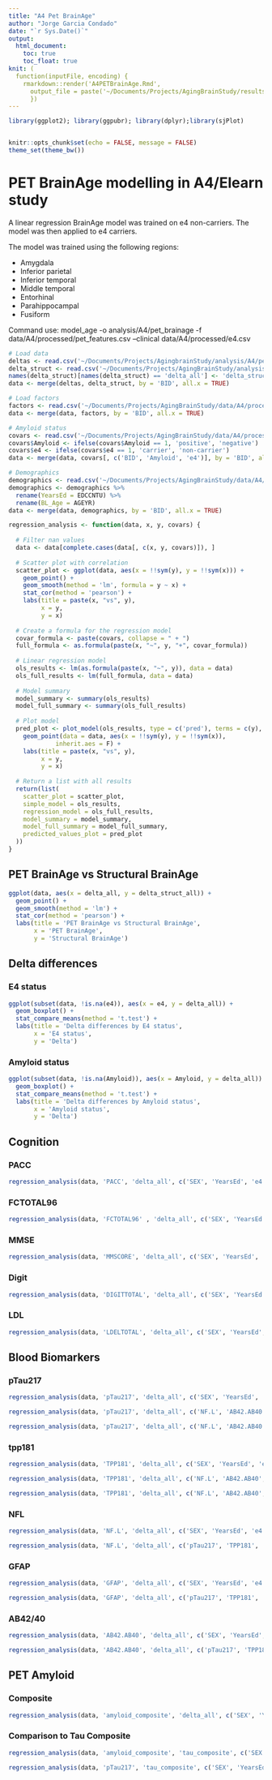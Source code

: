 ```yaml
---
title: "A4 Pet BrainAge"
author: "Jorge Garcia Condado"
date: "`r Sys.Date()`"
output: 
  html_document:
    toc: true
    toc_float: true
knit: (
  function(inputFile, encoding) { 
    rmarkdown::render('A4PETBrainAge.Rmd',
      output_file = paste('~/Documents/Projects/AgingBrainStudy/results/PETA4BrainAge', '.html', sep=''))
      })
---
```


```r
library(ggplot2); library(ggpubr); library(dplyr);library(sjPlot)


knitr::opts_chunk$set(echo = FALSE, message = FALSE)
theme_set(theme_bw())
```

# PET BrainAge modelling in A4/Elearn study

A linear regression BrainAge model was trained on e4 non-carriers. The model was then applied to e4 carriers.

The model was trained using the following regions:

-   Amygdala 
-   Inferior parietal
-   Inferior temporal
-   Middle temporal
-   Entorhinal
-   Parahippocampal
-   Fusiform

Command use: model_age -o analysis/A4/pet_brainage -f data/A4/processed/pet_features.csv --clinical data/A4/processed/e4.csv

```r

# Load data
deltas <- read.csv('~/Documents/Projects/AgingbrainStudy/analysis/A4/pet_brainage/ageml/model_age/predicted_age.csv')
delta_struct <- read.csv('~/Documents/Projects/AgingBrainStudy/analysis/A4/structural_brainage/ageml/model_age/predicted_age_sex.csv')
names(delta_struct)[names(delta_struct) == 'delta_all'] <- 'delta_struct_all'
data <- merge(deltas, delta_struct, by = 'BID', all.x = TRUE)

# Load factors
factors <- read.csv('~/Documents/Projects/AgingBrainStudy/data/A4/processed/factors.csv', na.strings = c("", " ", "NaN", "NA", NA))
data <- merge(data, factors, by = 'BID', all.x = TRUE)

# Amyloid status
covars <- read.csv('~/Documents/Projects/AgingBrainStudy/data/A4/processed/covariates.csv', na.strings = c("", " ", "NaN", "NA", NA))
covars$Amyloid <- ifelse(covars$Amyloid == 1, 'positive', 'negative')
covars$e4 <- ifelse(covars$e4 == 1, 'carrier', 'non-carrier')
data <- merge(data, covars[, c('BID', 'Amyloid', 'e4')], by = 'BID', all.x = TRUE)

# Demographics
demographics <- read.csv('~/Documents/Projects/AgingBrainStudy/data/A4/raw/SUBJINFO.csv', na.strings = c("", " ", "NaN", "NA", NA))
demographics <- demographics %>%
  rename(YearsEd = EDCCNTU) %>%
  rename(BL_Age = AGEYR)
data <- merge(data, demographics, by = 'BID', all.x = TRUE)

```

```r
regression_analysis <- function(data, x, y, covars) {
  
  # Filter nan values
  data <- data[complete.cases(data[, c(x, y, covars)]), ]
  
  # Scatter plot with correlation
  scatter_plot <- ggplot(data, aes(x = !!sym(y), y = !!sym(x))) +
    geom_point() +
    geom_smooth(method = 'lm', formula = y ~ x) +
    stat_cor(method = 'pearson') +
    labs(title = paste(x, "vs", y),
         x = y,
         y = x)
    
  # Create a formula for the regression model
  covar_formula <- paste(covars, collapse = " + ")
  full_formula <- as.formula(paste(x, "~", y, "+", covar_formula))
  
  # Linear regression model
  ols_results <- lm(as.formula(paste(x, "~", y)), data = data)
  ols_full_results <- lm(full_formula, data = data)
  
  # Model summary
  model_summary <- summary(ols_results)
  model_full_summary <- summary(ols_full_results)
  
  # Plot model
  pred_plot <- plot_model(ols_results, type = c('pred'), terms = c(y), show.values = TRUE) +
    geom_point(data = data, aes(x = !!sym(y), y = !!sym(x)), 
             inherit.aes = F) + 
    labs(title = paste(x, "vs", y),
         x = y,
         y = x)
  
  # Return a list with all results
  return(list(
    scatter_plot = scatter_plot,
    simple_model = ols_results,
    regression_model = ols_full_results,
    model_summary = model_summary,
    model_full_summary = model_full_summary,
    predicted_values_plot = pred_plot
  ))
}
```

## PET BrainAge vs Structural BrainAge

```r
ggplot(data, aes(x = delta_all, y = delta_struct_all)) +
  geom_point() +
  geom_smooth(method = 'lm') +
  stat_cor(method = 'pearson') +
  labs(title = 'PET BrainAge vs Structural BrainAge',
       x = 'PET BrainAge',
       y = 'Structural BrainAge')
```

## Delta differences {.tabset}

### E4 status
```r
ggplot(subset(data, !is.na(e4)), aes(x = e4, y = delta_all)) +
  geom_boxplot() +
  stat_compare_means(method = 't.test') +
  labs(title = 'Delta differences by E4 status',
       x = 'E4 status',
       y = 'Delta')
```

### Amyloid status
```r
ggplot(subset(data, !is.na(Amyloid)), aes(x = Amyloid, y = delta_all)) +
  geom_boxplot() +
  stat_compare_means(method = 't.test') +
  labs(title = 'Delta differences by Amyloid status',
       x = 'Amyloid status',
       y = 'Delta')
```


## Cognition {.tabset}

### PACC

```r
regression_analysis(data, 'PACC', 'delta_all', c('SEX', 'YearsEd', 'e4', 'Amyloid', 'BL_Age'))
```

### FCTOTAL96

```r
regression_analysis(data, 'FCTOTAL96' , 'delta_all', c('SEX', 'YearsEd', 'e4', 'Amyloid', 'BL_Age'))
```

### MMSE

```r
regression_analysis(data, 'MMSCORE', 'delta_all', c('SEX', 'YearsEd', 'e4', 'Amyloid', 'BL_Age'))
```

### Digit

```r
regression_analysis(data, 'DIGITTOTAL', 'delta_all', c('SEX', 'YearsEd', 'e4', 'Amyloid', 'BL_Age'))
```

### LDL

```r
regression_analysis(data, 'LDELTOTAL', 'delta_all', c('SEX', 'YearsEd', 'e4', 'Amyloid', 'BL_Age'))
```

## Blood Biomarkers {.tabset}

### pTau217

```r
regression_analysis(data, 'pTau217', 'delta_all', c('SEX', 'YearsEd', 'e4', 'BL_Age'))

regression_analysis(data, 'pTau217', 'delta_all', c('NF.L', 'AB42.AB40', 'GFAP'))

regression_analysis(data, 'pTau217', 'delta_all', c('NF.L', 'AB42.AB40', 'GFAP', 'TPP181'))
```

### tpp181

```r
regression_analysis(data, 'TPP181', 'delta_all', c('SEX', 'YearsEd', 'e4', 'BL_Age'))

regression_analysis(data, 'TPP181', 'delta_all', c('NF.L', 'AB42.AB40', 'GFAP'))

regression_analysis(data, 'TPP181', 'delta_all', c('NF.L', 'AB42.AB40', 'GFAP', 'pTau217'))
```

### NFL

```r
regression_analysis(data, 'NF.L', 'delta_all', c('SEX', 'YearsEd', 'e4', 'BL_Age'))

regression_analysis(data, 'NF.L', 'delta_all', c('pTau217', 'TPP181', 'AB42.AB40', 'GFAP'))

```

### GFAP

```r
regression_analysis(data, 'GFAP', 'delta_all', c('SEX', 'YearsEd', 'e4', 'BL_Age'))

regression_analysis(data, 'GFAP', 'delta_all', c('pTau217', 'TPP181', 'AB42.AB40', 'NF.L'))
```

### AB42/40

```r
regression_analysis(data, 'AB42.AB40', 'delta_all', c('SEX', 'YearsEd', 'e4', 'BL_Age'))

regression_analysis(data, 'AB42.AB40', 'delta_all', c('pTau217', 'TPP181', 'NF.L', 'GFAP'))
```

## PET Amyloid

### Composite

```r
regression_analysis(data, 'amyloid_composite', 'delta_all', c('SEX', 'YearsEd', 'e4', 'BL_Age'))
```

### Comparison to Tau Composite

```r
regression_analysis(data, 'amyloid_composite', 'tau_composite', c('SEX', 'YearsEd', 'e4', 'BL_Age'))
```

```r
regression_analysis(data, 'pTau217', 'tau_composite', c('SEX', 'YearsEd', 'e4', 'BL_Age'))
```